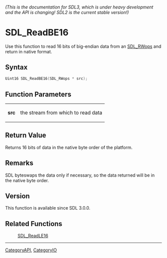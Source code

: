 ====== (This is the documentation for SDL3, which is under heavy development and the API is changing! SDL2 is the current stable version!) ======
= SDL_ReadBE16 =

Use this function to read 16 bits of big-endian data from an [[SDL_RWops]] and return in native format.

== Syntax ==

<syntaxhighlight lang='c'>
Uint16 SDL_ReadBE16(SDL_RWops * src);
</syntaxhighlight>

== Function Parameters ==

{|
|'''src'''
|the stream from which to read data
|}

== Return Value ==

Returns 16 bits of data in the native byte order of the platform.

== Remarks ==

SDL byteswaps the data only if necessary, so the data returned will be in
the native byte order.

== Version ==

This function is available since SDL 3.0.0.

== Related Functions ==

:[[SDL_ReadLE16]]

----
[[CategoryAPI]], [[CategoryIO]]


